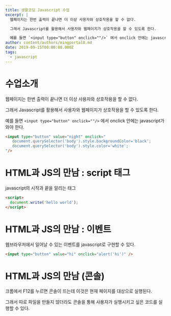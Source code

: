 ```yaml
---
title: 생활코딩 Javascript 수업
excerpt: |
  웹페이지는 한번 출력이 끝나면 더 이상 사용자와 상호작용을 할 수 없다.

  그래서 Javascript를 활용해서 사용자와 웹페이지가 상호작용을 할 수 있도록 한다.

  예를 들면 `<input type="button" onclick=""/>` 에서 onclick 안에는 javascript가 와야 한다.
author: content/authors/mingportal0.md
date: 2019-09-15T00:00:00.000Z
tags:
  - javascript
---
```


# 수업소개

웹페이지는 한번 출력이 끝나면 더 이상 사용자와 상호작용을 할 수 없다.

그래서 Javascript를 활용해서 사용자와 웹페이지가 상호작용을 할 수 있도록 한다.

예를 들면 `<input type="button" onclick=""/>` 에서 onclick 안에는 javascript가 와야 한다.

```html
<input type="button" value="night" onclick="
   document.querySelector('body').style.backgroundColor='black';
   document.querySelector('body').style.color='white';
"/>
```

# HTML과 JS의 만남 : script 태그

javascript의 시작과 끝을 알리는 태그

```html
<script>
  document.write('hello world');
</script>
```

# HTML과 JS의 만남 : 이벤트

웹브라우저에서 일어날 수 있는 이벤트를 javascript로 구현할 수 있다.

```html
<input type="button" value="hi" onclick="alert('hi')" />
```

# HTML과 JS의 만남 (콘솔)

크롬에서 F12를 누르면 콘솔이 뜨는데 이것은 현재 페이지를 대상으로 실행된다.

그래서 따로 파일을 만들지 않더라도 콘솔을 통해 사용자가 실행시키고 싶은 코드를 실행할 수 있다.
